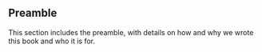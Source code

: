 ## Preamble

This section includes the preamble, with details on how and why we wrote this book and who it is for.